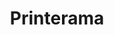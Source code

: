 ---
title: Printerama
order: 5
published: true
gallery: ['danilo-nobre-lenita-negrao.png','danilo-nobre-lenita-negrao.png','danilo-nobre-lenita-negrao.png']
---